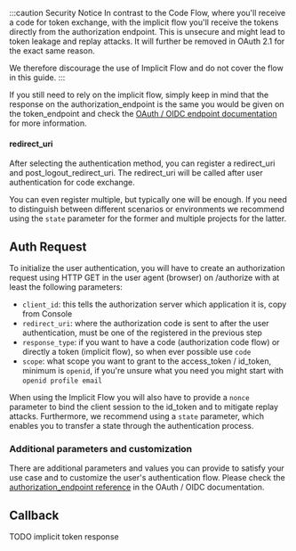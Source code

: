 :::caution Security Notice
In contrast to the Code Flow, where you'll receive a code for token exchange, with the implicit flow you'll receive
the tokens directly from the authorization endpoint. This is unsecure and might lead to token leakage and replay attacks.
It will further be removed in OAuth 2.1 for the exact same reason.

We therefore discourage the use of Implicit Flow and do not cover the flow in this guide.
:::

If you still need to rely on the implicit flow, simply keep in mind that the response on the authorization_endpoint is
the same you would be given on the token_endpoint and check the [OAuth / OIDC endpoint documentation](../../../apis/openidoauth/endpoints.md) for more information.

#### redirect_uri

After selecting the authentication method, you can register a redirect_uri and post_logout_redirect_uri.
The redirect_uri will be called after user authentication for code exchange.

You can even register multiple, but typically one will be enough. If you need to distinguish between different scenarios
or environments we recommend using the `state` parameter for the former and multiple projects for the latter.

## Auth Request

To initialize the user authentication, you will have to create an authorization request using HTTP GET in the user agent (browser)
on /authorize with at least the following parameters:

- `client_id`: this tells the authorization server which application it is, copy from Console
- `redirect_uri`: where the authorization code is sent to after the user authentication, must be one of the registered in the previous step
- `response_type`: if you want to have a code (authorization code flow) or directly a token (implicit flow), so when ever possible use `code`
- `scope`: what scope you want to grant to the access_token / id_token, minimum is `openid`, if you're unsure what you need you might start with `openid profile email`

When using the Implicit Flow you will also have to provide a `nonce` parameter to bind the client session to the id_token and to mitigate replay attacks. Furthermore, we recommend using a `state` parameter, which enables you to transfer a state through the authentication process.

### Additional parameters and customization

There are additional parameters and values you can provide to satisfy your use case and to customize the user's authentication flow.
Please check the [authorization_endpoint reference](../../apis/openidoauth/endpoints#authorization_endpoint) in the OAuth / OIDC documentation.

## Callback

TODO implicit token response
